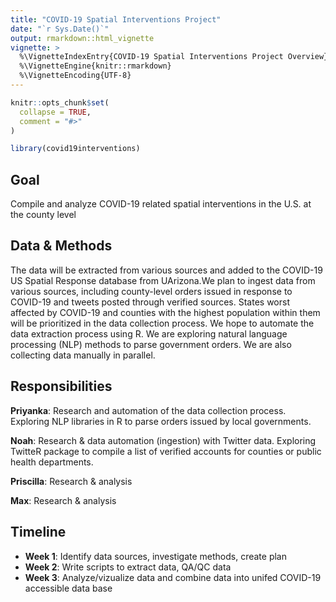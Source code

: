 ```yaml
---
title: "COVID-19 Spatial Interventions Project"
date: "`r Sys.Date()`"
output: rmarkdown::html_vignette
vignette: >
  %\VignetteIndexEntry{COVID-19 Spatial Interventions Project Overview}
  %\VignetteEngine{knitr::rmarkdown}
  %\VignetteEncoding{UTF-8}
---
```


```r
knitr::opts_chunk$set(
  collapse = TRUE,
  comment = "#>"
)
```

```r
library(covid19interventions)
```

## Goal
Compile and analyze COVID-19 related spatial interventions in the U.S. at the county level

## Data & Methods
The data will be extracted from various sources and added to the COVID-19 US Spatial Response database from UArizona.We plan to ingest data from various sources, including county-level orders issued in response to COVID-19 and tweets posted through verified sources. States worst affected by COVID-19 and counties with the highest population within them will be prioritized in the data collection process. We hope to automate the data extraction process using R. We are exploring natural language processing (NLP) methods to parse government orders. We are also collecting data manually in parallel. 

## Responsibilities
**Priyanka**: Research and automation of the data collection process. Exploring NLP libraries in R to parse orders issued by local governments. <br/>

**Noah**: Research & data automation (ingestion) with Twitter data. Exploring TwitteR package to compile a list of verified accounts for counties or public health departments.<br/>

**Priscilla**: Research & analysis<br/>

**Max**: Research & analysis<br/>

## Timeline
- **Week 1**: Identify data sources, investigate methods, create plan
- **Week 2**: Write scripts to extract data, QA/QC data 
- **Week 3**: Analyze/vizualize data and combine data into unifed COVID-19 accessible data base
